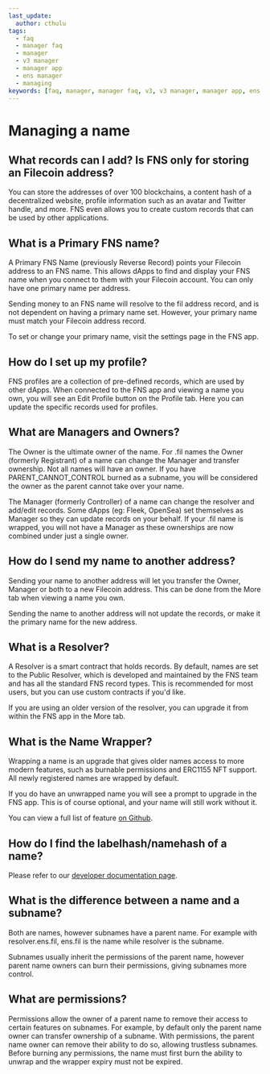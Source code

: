 ```yaml
---
last_update:
  author: cthulu
tags:
  - faq
  - manager faq
  - manager
  - v3 manager
  - manager app
  - ens manager
  - managing
keywords: [faq, manager, manager faq, v3, v3 manager, manager app, ens manager, managing]
---
```


# Managing a name

## What records can I add? Is FNS only for storing an Filecoin address?
You can store the addresses of over 100 blockchains, a content hash of a decentralized website, profile information such as an avatar and Twitter handle, and more. FNS even allows you to create custom records that can be used by other applications.

## What is a Primary FNS name?
A Primary FNS Name (previously Reverse Record) points your Filecoin address to an FNS name. This allows dApps to find and display your FNS name when you connect to them with your Filecoin account. You can only have one primary name per address.

Sending money to an FNS name will resolve to the fil address record, and is not dependent on having a primary name set. However, your primary name must match your Filecoin address record.

To set or change your primary name, visit the settings page in the FNS app.

## How do I set up my profile?
FNS profiles are a collection of pre-defined records, which are used by other dApps. When connected to the FNS app and viewing a name you own, you will see an Edit Profile button on the Profile tab. Here you can update the specific records used for profiles.

## What are Managers and Owners?
The Owner is the ultimate owner of the name. For .fil names the Owner (formerly Registrant) of a name can change the Manager and transfer ownership. Not all names will have an owner. If you have PARENT_CANNOT_CONTROL burned as a subname, you will be considered the owner as the parent cannot take over your name.

The Manager (formerly Controller) of a name can change the resolver and add/edit records. Some dApps (eg: Fleek, OpenSea) set themselves as Manager so they can update records on your behalf. If your .fil name is wrapped, you will not have a Manager as these ownerships are now combined under just a single owner.

## How do I send my name to another address?
Sending your name to another address will let you transfer the Owner, Manager or both to a new Filecoin address. This can be done from the More tab when viewing a name you own.

Sending the name to another address will not update the records, or make it the primary name for the new address.

## What is a Resolver?
A Resolver is a smart contract that holds records. By default, names are set to the Public Resolver, which is developed and maintained by the FNS team and has all the standard FNS record types. This is recommended for most users, but you can use custom contracts if you'd like.

If you are using an older version of the resolver, you can upgrade it from within the FNS app in the More tab.

## What is the Name Wrapper?
Wrapping a name is an upgrade that gives older names access to more modern features, such as burnable permissions and ERC1155 NFT support. All newly registered names are wrapped by default.

If you do have an unwrapped name you will see a prompt to upgrade in the FNS app. This is of course optional, and your name will still work without it.

You can view a full list of feature [on Github](https://github.com/ensdomains/ens-contracts/tree/master/contracts/wrapper).

## How do I find the labelhash/namehash of a name?
Please refer to our [developer documentation page](https://docs.ens.domains/contract-api-reference/name-processing#how-do-i-find-the-labelhash-namehash-of-a-name).

## What is the difference between a name and a subname?
Both are names, however subnames have a parent name. For example with resolver.ens.fil, ens.fil is the name while resolver is the subname.

Subnames usually inherit the permissions of the parent name, however parent name owners can burn their permissions, giving subnames more control.

## What are permissions?
Permissions allow the owner of a parent name to remove their access to certain features on subnames. For example, by default only the parent name owner can transfer ownership of a subname. With permissions, the parent name owner can remove their ability to do so, allowing trustless subnames. Before burning any permissions, the name must first burn the ability to unwrap and the wrapper expiry must not be expired.